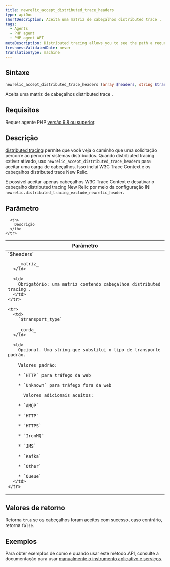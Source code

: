 ```yaml
---
title: newrelic_accept_distributed_trace_headers
type: apiDoc
shortDescription: Aceita uma matriz de cabeçalhos distributed trace .
tags:
  - Agents
  - PHP agent
  - PHP agent API
metaDescription: Distributed tracing allows you to see the path a request takes as it travels through a distributed system. Use this API to accept a distributed trace payload.
freshnessValidatedDate: never
translationType: machine
---
```


## Sintaxe

```php
newrelic_accept_distributed_trace_headers (array $headers, string $transport_type)
```

Aceita uma matriz de cabeçalhos distributed trace .

## Requisitos

Requer agente PHP [versão 9.8 ou superior](/docs/release-notes/agent-release-notes/php-release-notes).

## Descrição

[distributed tracing](/docs/agents/php-agent/features/distributed-tracing-php) permite que você veja o caminho que uma solicitação percorre ao percorrer sistemas distribuídos. Quando distributed tracing estiver ativado, use `newrelic_accept_distributed_trace_headers` para aceitar uma carga de cabeçalhos. Isso inclui W3C Trace Context e os cabeçalhos distributed trace New Relic.

É possível aceitar apenas cabeçalhos W3C Trace Context e desativar o cabeçalho distributed tracing New Relic por meio da configuração INI `newrelic.distributed_tracing_exclude_newrelic_header`.

## Parâmetro

<table>
  <thead>
    <tr>
      <th width="25%">
        Parâmetro
      </th>

      <th>
        Descrição
      </th>
    </tr>
  </thead>

  <tbody>
    <tr>
      <td>
        `$headers`

        _matriz_
      </td>

      <td>
        Obrigatório: uma matriz contendo cabeçalhos distributed tracing .
      </td>
    </tr>

    <tr>
      <td>
        `$transport_type`

        _corda_
      </td>

      <td>
        Opcional. Uma string que substitui o tipo de transporte padrão.

        Valores padrão:

        * `HTTP` para tráfego da web

        * `Unknown` para tráfego fora da web

          Valores adicionais aceitos:

        * `AMQP`

        * `HTTP`

        * `HTTPS`

        * `IronMQ`

        * `JMS`

        * `Kafka`

        * `Other`

        * `Queue`
      </td>
    </tr>
  </tbody>
</table>

## Valores de retorno

Retorna `true` se os cabeçalhos foram aceitos com sucesso, caso contrário, retorna `false`.

## Exemplos

Para obter exemplos de como e quando usar este método API, consulte a documentação para usar [manualmente o instrumento aplicativo e serviços](/docs/agents/php-agent/features/distributed-tracing-php#manual).